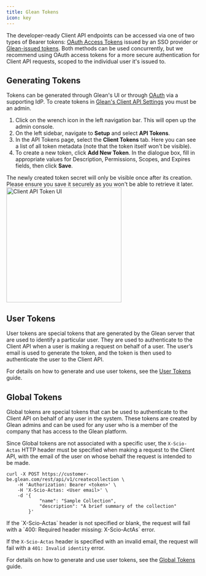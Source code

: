 ```yaml
---
title: Glean Tokens
icon: key
---
```


The developer-ready Client API endpoints can be accessed via one of two types of Bearer tokens: [OAuth Access Tokens](#oauth-access-tokens) issued by an SSO provider or [Glean-issued tokens](#glean-issued-tokens). Both methods can be used concurrently, but we recommend using OAuth access tokens for a more secure authentication for Client API requests, scoped to the individual user it's issued to.

## Generating Tokens
Tokens can be generated through Glean's UI or through [OAuth](./oauth) via a supporting IdP. To create tokens in [Glean's Client API Settings](#navigating-to-client-api-settings) you must be an admin.


1. Click on the wrench icon in the left navigation bar. This will open up the admin console.
2. On the left sidebar, navigate to **Setup** and select **API Tokens**.
3. In the API Tokens page, select the **Client Tokens** tab. Here you can see a list of all token metadata (note that the token itself won't be visible).
4. To create a new token, click **Add New Token**. In the dialogue box, fill in appropriate values for Description, Permissions, Scopes, and Expires fields, then click **Save**.

<Warning>
The newly created token secret will only be visible once after its creation. Please ensure you save it securely as you won't be able to retrieve it later.
</Warning>

<Frame>
<img src="./images/client_api_token_ui.png" alt="Client API Token UI" height="300" />
</Frame>

## User Tokens

User tokens are special tokens that are generated by the Glean server that are used to identify a particular user. They are used to authenticate to the Client API when a user is making a request on behalf of a user. The user’s email is used to generate the token, and the token is then used to authenticate the user to the Client API.

For details on how to generate and use user tokens, see the [User Tokens](../../guides/authentication/user-tokens) guide.

## Global Tokens

Global tokens are special tokens that can be used to authenticate to the Client API on behalf of any user in the system. These tokens are created by Glean admins and can be used for any user who is a member of the company that has access to the Glean platform.

Since Global tokens are not associated with a specific user, the `X-Scio-Actas` HTTP header must be specified when making a request to the Client API, with the email of the user on whose behalf the request is intended to be made.

```shell curl
curl -X POST https://customer-be.glean.com/rest/api/v1/createcollection \
    -H 'Authorization: Bearer <token>' \
    -H 'X-Scio-Actas: <User email>' \
    -d '{
            "name": "Sample Collection",
            "description": "A brief summary of the collection"
        }'
```

<Warning>
If the `X-Scio-Actas` header is not specified or blank, the request will fail with a `400: Required header missing: X-Scio-ActAs` error.

If the `X-Scio-Actas` header is specified with an invalid email, the request will fail with a `401: Invalid identity` error.
</Warning>


For details on how to generate and use user tokens, see the [Global Tokens](../../guides/authentication/global-tokens) guide.
